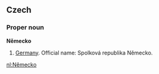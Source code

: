 ==Czech==
===Proper noun===
'''Německo'''

# [[Germany]]. Official name: Spolková republika Německo.

[[nl:Německo]]
